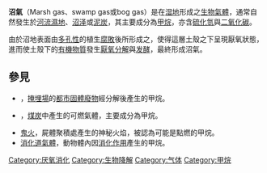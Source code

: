 {{Refimprove|time=2021-12-04T07:03:29+00:00}}
'''沼氣'''（Marsh gas、swamp gas或bog gas）是在[[湿地|湿地]]形成之[[生物氣體|生物氣體]]，通常自然發生於[[河流濕地|河流濕地]]、[[沼泽|沼泽]]或[[泥炭|泥炭]]{{link-en|泥炭沼澤|Bog|沼澤}}，其主要成分為[[甲烷|甲烷]]，亦含[[硫化氫|硫化氫]]與[[二氧化碳|二氧化碳]]。

由於沼地表面由[[多孔介質|多孔性]]的植生[[分解作用|腐敗]]後所形成之{{link-en|土壤表殼|Soil crust}}，使得這層土殼之下呈現厭氧狀態，進而使土殼下的[[有機物質|有機物質]]發生[[厭氧消化|厭氧分解]]與[[发酵|发酵]]，最終形成沼氣。

==參見==
*{{link-en|掩埋沼氣|Landfill gas}}，[[堆填|掩埋場]]的[[都市固體廢物|都市固體廢物]]經分解後產生的甲烷。
*{{link-en|煤坑氣|Firedamp}}，[[煤炭|煤炭]]{{link-en|煤礦坑|coal mining|坑}}中產生的可燃氣體，主要成分為甲烷。
*[[鬼火|鬼火]]，屍體聚積處產生的神秘火焰，被認為可能是點燃的甲烷。
*[[屁|消化道氣體]]，動物體內因[[消化作用|消化作用]]產生的甲烷。

[[Category:厌氧消化|Category:厌氧消化]]
[[Category:生物降解|Category:生物降解]]
[[Category:气体|Category:气体]]
[[Category:甲烷|Category:甲烷]]
